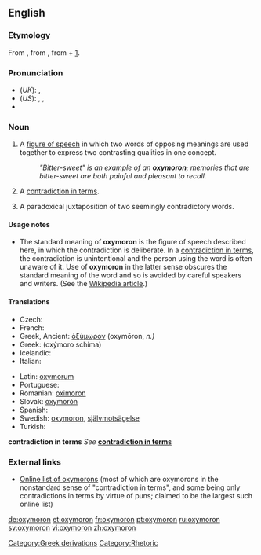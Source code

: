 {{was wotd|2006|July|12}}
==English==

{{wikipedia}}

===Etymology===
From {{L.}} {{term|oxymoron|lang=la}}, from {{AGr.}} {{term|ὀξύμωρον||tr=oxumōron|sc=polytonic}}, from {{term|ὀξύς||sharp|tr=oxus|sc=polytonic}} + {{term|μωρός||dull|tr=mōros|sc=polytonic}} [http://www.perseus.tufts.edu/cgi-bin/ptext?doc=Perseus%3Atext%3A1999.04.0057%3Aentry%3D%2374333].

===Pronunciation===
* (''UK''): {{IPA|/ɒksɪˈmɔ:rɒn/}}, {{SAMPA|/QksI"mO:rQn/}}
* (''US''): {{enPR|äk-sĭ-môrʹän}}, {{IPA|/ɑksɪˈmɔrɑn/}}, {{SAMPA|/AksI"mOrAn/}}
* {{audio|en-us-oxymoron.ogg|Audio (US)}}

===Noun===
{{en-noun|''classical plural'' '''[[oxymora]]'''; ''Anglicized plural'' '''[[oxymorons]]'''}}

# A [[figure of speech]] in which two words of opposing meanings are used together to express two contrasting qualities in one concept.
#: ''"Bitter-sweet" is an example of an '''oxymoron'''; memories that are bitter-sweet are both painful and pleasant to recall.''
# {{context|loosely|nonstandard}} A [[contradiction in terms]].
# A paradoxical juxtaposition of two seemingly contradictory words.

====Usage notes====
* The standard meaning of '''oxymoron''' is the figure of speech described here, in which the contradiction is deliberate.  In a [[contradiction in terms]], the contradiction is unintentional and the person using the word is often unaware of it.  Use of '''oxymoron''' in the latter sense obscures the standard meaning of the word and so is avoided by careful speakers and writers. (See the [[w:oxymoron|Wikipedia article]].)

====Translations====
{{trans-top|figure of speech}}
* Czech: {{t-|cs|oxymóron|m}}
* French: {{t+|fr|oxymore}}
* Greek, Ancient: [[ὀξύμωρον]] (oxymōron, ''n.)''
* Greek: {{t|el|οξύμωρο σχήμα|n|sc=Grek}} (oxýmoro schíma)
* Icelandic: {{t-|is|refhvörf|n|p}}
* Italian: {{t+|it|ossimoro|m}}
{{trans-mid}}
* Latin: [[oxymorum]] {{n}}
* Portuguese: {{t+|pt|oxímoro|m}}
* Romanian: [[oximoron]] {{n}}
* Slovak: [[oxymorón]] {{m}}
* Spanish: {{t+|es|oxímoron|m}}
* Swedish: [[oxymoron]], [[självmotsägelse]]
* Turkish: {{t+|tr|oksimoron|n}}
{{trans-bottom}}

'''contradiction in terms'''
''See'' '''[[contradiction in terms]]'''

===External links===
* [http://www.oxymoronlist.com Online list of oxymorons] (most of which are oxymorons in the nonstandard sense of "contradiction in terms", and some being only contradictions in terms by virtue of puns; claimed to be the largest such online list)

[[Category:Greek derivations]]
[[Category:Rhetoric]]

[[de:oxymoron]]
[[et:oxymoron]]
[[fr:oxymoron]]
[[pt:oxymoron]]
[[ru:oxymoron]]
[[sv:oxymoron]]
[[vi:oxymoron]]
[[zh:oxymoron]]